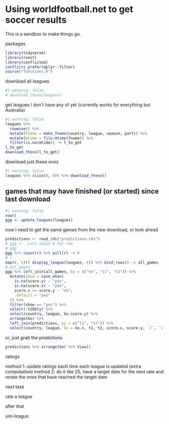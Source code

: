 # Using worldfootball.net to get soccer results

This is a sandbox to make things go.

packages

```r
library(tidyverse)
library(rvest)
library(conflicted)
conflicts_prefer(dplyr::filter)
source("functions.R")
```

download all leagues

```r
#| warning: false
# download_these(leagues)
```

get leagues I don't have any of yet (currently works for everything but Australia)

```r
#| warning: false
leagues %>% 
  rowwise() %>% 
  mutate(fname = make_fname(country, league, season, part)) %>% 
  mutate(mtime = file.mtime(fname)) %>% 
  filter(is.na(mtime)) -> l_to_get
l_to_get
download_these(l_to_get)
```

download just these ones

```r
#| warning: false
leagues %>% slice(8, 60) %>% download_these()
```

## games that may have finished (or started) since last download

```r
#| warning: false
now()
ggg <- update_leagues(leagues)
```

now I need to get the same games from the new download, or look ahead

```r
predictions <- read_rds("predictions.rds")
# ggg <- .Last.value # for row
# ggg
ggg %>% count(r) %>% pull(r) -> r
# r
map(r, \(r) display_league(leagues, r)) %>% bind_rows() -> all_games
# all_games
ggg %>% left_join(all_games, by = c("ko", "t1", "t2")) %>% 
  mutate(show = case_when(
    is.na(score.y) ~ "yes",
    is.na(score.x) ~ "yes",
    score.x == score.y ~ "no",
    .default = "yes"
  )) %>% 
  filter(show == "yes") %>% 
  select(-tibbly) %>% 
  select(country, league, ko:score.y) %>% 
  arrange(ko) %>% 
  left_join(predictions, by = c("t1", "t2")) %>% 
  select(country, league, ko = ko.x, t1, t2, score.x, score.y, `2`, `1`, `0`) %>% View(str_c("at: ", now()))
```

or, just grab the predictions

```r
predictions %>% arrange(ko) %>% View()
```

ratings

method 1: update ratings each time each league is updated (extra computation) method 2: do it like 25, have a target date for the next rate and rerate the ones that have reached the target date

next task

rate a league

after that

sim-league
